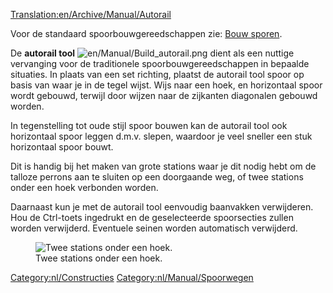[[Translation:en/Archive/Manual/Autorail]]
{{nl/Vertaling|en/Archive/Manual/Autorail|80}}

Voor de standaard spoorbouwgereedschappen zie: [[nl/Manual/Bouw sporen|Bouw sporen]].

De '''autorail tool''' [[File:en/Manual/Build autorail.png]] dient als een nuttige vervanging voor de traditionele spoorbouwgereedschappen in bepaalde situaties. In plaats van een set richting, plaatst de autorail tool spoor op basis van waar je in de tegel wijst. Wijs naar een hoek, en horizontaal spoor wordt gebouwd, terwijl door wijzen naar de zijkanten diagonalen gebouwd worden.

In tegenstelling tot oude stijl spoor bouwen kan de autorail tool ook horizontaal spoor leggen d.m.v. slepen, waardoor je veel sneller een stuk horizontaal spoor bouwt.

Dit is handig bij het maken van grote stations waar je dit nodig hebt om de talloze perrons aan te sluiten op een doorgaande weg, of twee stations onder een hoek verbonden worden.

Daarnaast kun je met de autorail tool eenvoudig baanvakken verwijderen. Hou de Ctrl-toets ingedrukt en de geselecteerde spoorsecties zullen worden verwijderd. Eventuele seinen worden automatisch verwijderd.

[[File:en/Archive/Manual/Corner station.png|center|frame|Twee stations onder een hoek.]]

[[Category:nl/Constructies]]
[[Category:nl/Manual/Spoorwegen]]